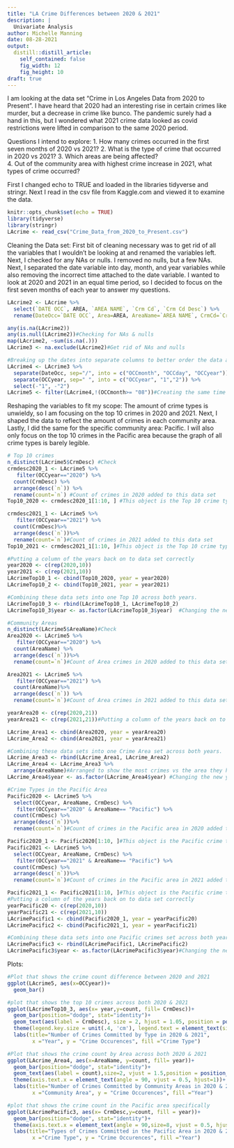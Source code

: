 ```yaml
---
title: "LA Crime Differences between 2020 & 2021"
description: |
  Univariate Analysis
author: Michelle Manning
date: 08-28-2021
output:
  distill::distill_article:
    self_contained: false
    fig_width: 12
    fig_height: 10
draft: true
---
```


I am looking at the data set "Crime in Los Angeles Data from 2020 to Present". I have heard that 2020 had an interesting rise in certain crimes like murder, but a decrease in crime like bunco. The pandemic surely had a hand in this, but I wondered what 2021 crime data looked as covid restrictions were lifted in comparison to the same 2020 period.

Questions I intend to explore: 
1. How many crimes occurred in the first seven months of 2020 vs 2021?
2. What is the type of crime that occurred in 2020 vs 2021?
3. Which areas are being affected?  
4. Out of the community area with highest crime increase in 2021, what types of crime occurred?
           
First I changed echo to TRUE and loaded in the libraries tidyverse and stringr. Next I read in the csv file from Kaggle.com and viewed it to examine the data.

```r
knitr::opts_chunk$set(echo = TRUE)
library(tidyverse)
library(stringr)
LAcrime <- read_csv("Crime_Data_from_2020_to_Present.csv")
```

Cleaning the Data set:
First bit of cleaning necessary was to get rid of all the variables that I wouldn't be looking at and renamed the variables left. Next, I checked for any NAs or nulls. I removed no nulls, but a few NAs. Next, I separated the date variable into day, month, and year variables while also removing the incorrect time attached to the date variable. I wanted to look at 2020 and 2021 in an equal time period, so I decided to focus on the first seven months of each year to answer my questions.

```r
LAcrime2 <- LAcrime %>% 
  select(`DATE OCC`, AREA, `AREA NAME`, `Crm Cd`, `Crm Cd Desc`) %>% 
  rename(DateOcc=`DATE OCC`, Area=AREA, AreaName=`AREA NAME`, CrmCd=`Crm Cd`, CrmDesc=`Crm Cd Desc`)#Selecting columns needed & renaming them without spaces in column name.

any(is.na(LAcrime2))
any(is.null(LAcrime2))#Checking for NAs & nulls
map(LAcrime2, ~sum(is.na(.)))
LAcrime3 <- na.exclude(LAcrime2)#Get rid of NAs and nulls

#Breaking up the dates into separate columns to better order the data and focus on the observations with regard to the year
LAcrime4 <- LAcrime3 %>% 
  separate(DateOcc, sep="/", into = c("OCCmonth", "OCCday", "OCCyear")) %>% 
  separate(OCCyear, sep=" ", into = c("OCCyear", "1","2")) %>% 
  select(-"1", -"2")
LAcrime5 <- filter(LAcrime4,!(OCCmonth>= "08"))#Creating the same time period window for 2020 as 2021. 7 months, Jan 1st-July 31st.
```

Reshaping the variables to fit my scope:
The amount of crime types is unwieldy, so I am focusing on the top 10 crimes in 2020 and 2021. Next, I shaped the data to reflect the amount of crimes in each community area. Lastly, I did the same for the specific community area: Pacific. I will also only focus on the top 10 crimes in the Pacific area because the graph of all crime types is barely legible.

```r
# Top 10 crimes 
n_distinct(LAcrime5$CrmDesc) #Check
crmdesc2020_1 <- LAcrime5 %>%
   filter(OCCyear=="2020") %>% 
  count(CrmDesc) %>% 
  arrange(desc(`n`)) %>% 
  rename(count=`n`) #Count of crimes in 2020 added to this data set
Top10_2020 <- crmdesc2020_1[1:10, ] #This object is the Top 10 crime types for 2020

crmdesc2021_1 <- LAcrime5 %>%
   filter(OCCyear=="2021") %>% 
  count(CrmDesc)%>% 
  arrange(desc(`n`))%>% 
  rename(count=`n`)#Count of crimes in 2021 added to this data set
Top10_2021 <- crmdesc2021_1[1:10, ]#This object is the Top 10 crime types for 2021

#Putting a column of the years back on to data set correctly
year2020 <- c(rep(2020,10))
year2021 <- c(rep(2021,10))
LAcrimeTop10_1 <- cbind(Top10_2020, year = year2020) 
LAcrimeTop10_2 <- cbind(Top10_2021, year = year2021) 

#Combining these data sets into one Top 10 across both years.
LAcrimeTop10_3 <- rbind(LAcrimeTop10_1, LAcrimeTop10_2)
LAcrimeTop10_3$year <- as.factor(LAcrimeTop10_3$year)  #Changing the new year column into a factor, so it isn't read as a continuous variable for the plots later

#Community Areas
n_distinct(LAcrime5$AreaName)#Check
Area2020 <- LAcrime5 %>%
   filter(OCCyear=="2020") %>% 
  count(AreaName) %>% 
  arrange(desc(`n`))%>% 
  rename(count=`n`)#Count of Area crimes in 2020 added to this data set

Area2021 <- LAcrime5 %>%
   filter(OCCyear=="2021") %>% 
  count(AreaName)%>% 
  arrange(desc(`n`)) %>% 
  rename(count=`n`)#Count of Area crimes in 2021 added to this data set

yearArea20 <- c(rep(2020,21))
yearArea21 <- c(rep(2021,21))#Putting a column of the years back on to data set correctly

LAcrime_Area1 <- cbind(Area2020, year = yearArea20) 
LAcrime_Area2 <- cbind(Area2021, year = yearArea21) 

#Combining these data sets into one Crime Area set across both years.
LAcrime_Area3 <- rbind(LAcrime_Area1, LAcrime_Area2)
LAcrime_Area4 <- LAcrime_Area3 %>% 
  arrange(AreaName)#Arranged to show the most crimes vs the area they happened in
LAcrime_Area4$year <- as.factor(LAcrime_Area4$year) #Changing the new year column into a factor, so it isn't read as a continuous variable for the plots later

#Crime Types in the Pacific Area
Pacific2020 <- LAcrime5 %>%
  select(OCCyear, AreaName, CrmDesc) %>% 
   filter(OCCyear=="2020" & AreaName== "Pacific") %>% 
  count(CrmDesc) %>% 
  arrange(desc(`n`))%>% 
  rename(count=`n`)#Count of crimes in the Pacific area in 2020 added to this data set

Pacific2020_1 <- Pacific2020[1:10, ]#This object is the Pacific crime types for 2020
Pacific2021 <- LAcrime5 %>%
  select(OCCyear, AreaName, CrmDesc) %>% 
   filter(OCCyear=="2021" & AreaName== "Pacific") %>% 
  count(CrmDesc) %>% 
  arrange(desc(`n`))%>% 
  rename(count=`n`)#Count of crimes in the Pacific area in 2021 added to this data set

Pacific2021_1 <- Pacific2021[1:10, ]#This object is the Pacific crime types for 2021
#Putting a column of the years back on to data set correctly
yearPacific20 <- c(rep(2020,10))
yearPacific21 <- c(rep(2021,10))
LAcrimePacific1 <- cbind(Pacific2020_1, year = yearPacific20) 
LAcrimePacific2 <- cbind(Pacific2021_1, year = yearPacific21)

#Combining these data sets into one Pacific crimes set across both years.
LAcrimePacific3 <- rbind(LAcrimePacific1, LAcrimePacific2)
LAcrimePacific3$year <- as.factor(LAcrimePacific3$year)#Changing the new year column into a factor, so it isn't read as a continuous variable for the plots later
```

Plots:
```r
#Plot that shows the crime count difference between 2020 and 2021
ggplot(LAcrime5, aes(x=OCCyear))+ 
  geom_bar()

#plot that shows the top 10 crimes across both 2020 & 2021
ggplot(LAcrimeTop10_3, aes(x= year,y=count, fill= CrmDesc))+ 
  geom_bar(position="dodge", stat="identity")+
  geom_text(aes(label = CrmDesc), size = 2, hjust = 1.05, position = position_dodge(.9),angle = 90, colour = "white")+
  theme(legend.key.size = unit(.4, 'cm'), legend.text = element_text(size=4))+
  labs(title="Number of Crimes Committed by Type in 2020 & 2021",
        x ="Year", y = "Crime Occurences", fill ="Crime Type")

#Plot that shows the crime count by Area across both 2020 & 2021
ggplot(LAcrime_Area4, aes(x=AreaName, y=count, fill= year))+
  geom_bar(position="dodge", stat="identity")+
  geom_text(aes(label = count),size=2, vjust = 1.5,position = position_dodge(.95), colour = "white")+
  theme(axis.text.x = element_text(angle = 90, vjust = 0.5, hjust=1))+
  labs(title="Number of Crimes Committed by Community Areas in 2020 & 2021",
        x ="Community Area", y = "Crime Occurences", fill ="Year")

#plot that shows the crime count in the Pacific area specifically
ggplot(LAcrimePacific3, aes(x= CrmDesc,y=count, fill = year))+
  geom_bar(position="dodge", stat="identity")+
  theme(axis.text.x = element_text(angle = 90,size=8, vjust = 0.5, hjust=1))+
  labs(title="Types of Crimes Committed in the Pacific Area in 2020 & 2021",
        x ="Crime Type", y = "Crime Occurences", fill ="Year")
```

